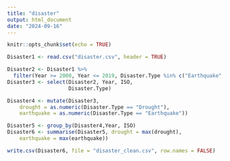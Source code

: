 ```yaml
---
title: "disaster"
output: html_document
date: "2024-09-16"
---
```


```r
knitr::opts_chunk$set(echo = TRUE)
```

```r
Disaster1 <- read.csv("disaster.csv", header = TRUE)
```

```r
Disaster2 <- Disaster1 %>%
  filter(Year >= 2000, Year <= 2019, Disaster.Type %in% c("Earthquake", "Drought"))
Disaster3 <- select(Disaster2, Year, ISO, 
                    Disaster.Type)

Disaster4 <- mutate(Disaster3, 
    drought = as.numeric(Disaster.Type == "Drought"),
    earthquake = as.numeric(Disaster.Type == "Earthquake")) 

Disaster5 <- group_by(Disaster4,Year, ISO)
Disaster6 <- summarise(Disaster5, drought = max(drought),
    earthquake = max(earthquake))

write.csv(Disaster6, file = "disaster_clean.csv", row.names = FALSE)
```
